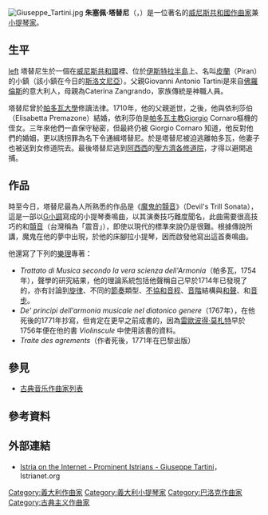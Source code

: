 {{noteTA
|T=zh-tw:朱塞佩·塔替尼; zh-cn:朱塞佩·塔蒂尼; zh-hk:朱塞佩·塔天尼;
|1=zh-tw:塔替尼; zh-cn:塔蒂尼; zh-hk:塔天尼;
}}

{{Infobox classical
| 中文名 = 塔蒂尼
| 画像 = Giuseppe Tartini.png
| 附注 =      
| 原文名 = Giuseppe Tartini         
| 国别 = 意大利  
| 出生日期 = 1692年4月8日
| 出生地 = 皮兰
| 逝世日期 = 1770年2月26日(77歲)
| 逝世地 = 帕多瓦
| 所属时期 = 巴洛克，古典主义
| 所属乐派 =  威尼斯乐派
| 擅长作品类型 = 小提琴奏鸣曲，小提琴协奏曲
| 代表作 = 多部小提琴奏鸣曲（包括“魔鬼的颤音”），至少135部小提琴协奏曲
| 师从 = 
| 学生 = 
| 官方网站 = 
}}

[[File:Giuseppe_Tartini.jpg|thumb]]
'''朱塞佩·塔替尼'''（{{lang-it|'''Giuseppe Tartini'''}}，{{bd|1692年|4月8日|1770年|2月26日|catIdx=T}}）是一位著名的[[威尼斯共和國|威尼斯共和國]][[作曲家|作曲家]]兼[[小提琴家|小提琴家]]。

== 生平 ==
[[file:Basilica_of_Saint_Anthony_of_Padua_-_Monument_to_Giuseppe_Tartini.jpg|left]]
塔替尼生於一個在[[威尼斯共和國|威尼斯共和國]]裡、位於[[伊斯特拉半島|伊斯特拉半島]]上、名叫[[皮蘭|皮蘭]]（Piran）的小鎮（該小鎮在今日的[[斯洛文尼亞|斯洛文尼亞]]）。父親Giovanni Antonio Tartini是來自[[佛羅倫斯|佛羅倫斯]]的意大利人，母親為Caterina Zangrando，家族傳統是神職人員。

塔替尼曾於[[帕多瓦大學|帕多瓦大學]]修讀法律。1710年，他的父親逝世，之後，他與依利莎伯（Elisabetta Premazone）結婚，依利莎伯是[[天主教帕多瓦教區|帕多瓦主教]]Giorgio Cornaro樞機的侄女。三年來他們一直保守秘密，但最終仍被 Giorgio Cornaro 知道，他反對他們的婚姻，更以誘拐罪為名下令通緝塔替尼。於是塔替尼被迫逃離帕多瓦，他妻子也被送到女修道院去。最後塔替尼逃到[[阿西西|阿西西]]的[[亚西西的圣方济各圣殿|聖方濟各修道院]]，才得以避開追捕。

== 作品 ==
時至今日，塔替尼最為人所熟悉的作品是《[[魔鬼的顫音|魔鬼的顫音]]》（Devil's Trill Sonata），這是一部以[[G小調|G小調]]寫成的小提琴奏鳴曲，以其演奏技巧難度聞名，此曲需要很高技巧的{{link-en|雙音奏法|double stop}}和[[顫音_(音樂)|顫音]]（台灣稱為「震音」），即使以現代的標準來說仍是很難。根據傳說所講，魔鬼在他的夢中出現，於他的床腳拉小提琴，因而啟發他寫出這首奏鳴曲。

他還寫了下列的[[樂理|樂理]]專著：
* ''Trattato di Musica secondo la vera scienza dell'Armonia''（帕多瓦，1754年），聲學的研究結果，他的理論系統包括他聲稱自己早於1714年已發現了的{{link-en|結合音|Combination tone|差音}}，亦有討論到[[旋律|旋律]]、不同的[[節奏|節奏]]類型、[[協和與不協和|不協和音程]]、[[音階|音階]]結構與[[和聲|和聲]]、和[[音步|音步]]。
* ''De' principi dell'armonia musicale nel diatonico genere''（1767年），在他死後的1771年抄寫，但肯定在更早之前成書的，因為[[雷歐波得·莫札特|雷歐波得·莫札特]]早於1756年便在他的書 ''Violinscule'' 中使用該書的資料。
* ''Traite des agrements''（作者死後，1771年在巴黎出版）

== 參見 ==
* [[古典音乐作曲家列表|古典音乐作曲家列表]]

== 參考資料 ==
<div class="references-small">
<references />
</div>

== 外部連結 ==
* {{en}}[http://istrianet.org/istria/illustri/tartini/index.htm Istria on the Internet - Prominent Istrians - Giuseppe Tartini]{{Dead link}}，Istrianet.org

{{Authority control}}
{{DEFAULTSORT:Tartini, Giuseppe}}
[[Category:義大利作曲家|Category:義大利作曲家]]
[[Category:義大利小提琴家|Category:義大利小提琴家]]
[[Category:巴洛克作曲家|Category:巴洛克作曲家]]
[[Category:古典主义作曲家|Category:古典主义作曲家]]